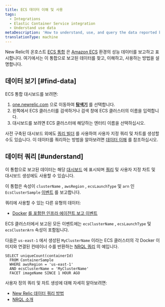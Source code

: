 ```yaml
---
title: ECS 데이터 이해 및 사용
tags:
  - Integrations
  - Elastic Container Service integration
  - Understand use data
metaDescription: 'How to understand, use, and query the data reported by New Relic''s Amazon ECS on-host integration.'
translationType: machine
---
```


New Relic의 온호스트 [ECS 통합](/docs/introduction-amazon-ecs-integration) 은 [Amazon ECS](https://docs.aws.amazon.com/ecs/index.html) 환경의 성능 데이터를 보고하고 표시합니다. 여기에서는 이 통합으로 보고된 데이터를 찾고, 이해하고, 사용하는 방법을 설명합니다.

## 데이터 보기 [#find-data]

ECS 통합 대시보드를 보려면:

1. [one.newrelic.com](https://one.newrelic.com) 으로 이동하여 [**탐색기**](/docs/new-relic-one/use-new-relic-one/ui-data/new-relic-one-entity-explorer-view-performance-across-apps-services-hosts) 를 선택합니다.
2. 왼쪽에서 ECS 클러스터를 검색하거나 검색 창에 ECS 클러스터의 이름을 입력합니다.
3. 대시보드를 보려면 ECS 클러스터에 해당하는 엔터티 이름을 선택하십시오.

사전 구축된 대시보드 외에도 [쿼리 빌더](/docs/chart-builder/use-chart-builder/get-started/introduction-chart-builder) 를 사용하여 사용자 지정 쿼리 및 차트를 생성할 수도 있습니다. 이 데이터를 쿼리하는 방법을 알아보려면 [데이터 이해](#understand) 를 참조하십시오.

## 데이터 쿼리 [#understand]

이 통합으로 보고된 데이터는 해당 [대시보드](#find-data) 에 표시되며 [쿼리](/docs/using-new-relic/data/understand-data/query-new-relic-data) 및 사용자 지정 차트 및 대시보드 생성에도 사용할 수 있습니다.

이 통합은 속성이 `clusterName` , `awsRegion` , `ecsLaunchType` 및 `arn` 인 `EcsClusterSample` [이벤트](/docs/using-new-relic/data/understand-data/new-relic-data-types#events-new-relic) 를 보고합니다.

쿼리에 사용할 수 있는 다른 유형의 데이터:

* [Docker](/docs/infrastructure/install-configure-manage-infrastructure/docker-installation/docker-instrumentation-infrastructure#docker-data) [를 포함한 인프라 에이전트 보고 이벤트](/docs/infrastructure/manage-your-data/data-instrumentation/default-infrastructure-events)

ECS 클러스터에서 보고된 모든 이벤트에는 `ecsClusterName` , `ecsLaunchType` 및 `ecsClusterArn` 속성이 포함됩니다.

다음은 `us-east-1` 에서 생성된 `MyClusterName` 이라는 ECS 클러스터의 각 Docker 이미지와 연결된 컨테이너 수를 반환하는 [NRQL 쿼리](/docs/query-data/nrql-new-relic-query-language/getting-started/introduction-nrql) 의 예입니다.

```
SELECT uniqueCount(containerId) 
  FROM ContainerSample 
  WHERE awsRegion = 'us-east-1' 
  AND ecsClusterName = 'MyClusterName' 
  FACET imageName SINCE 1 HOUR AGO
```

사용자 정의 쿼리 및 차트 생성에 대해 자세히 알아보려면:

* [New Relic 데이터 쿼리 방법](/docs/using-new-relic/data/understand-data/query-new-relic-data)
* [NRQL 소개](/docs/query-data/nrql-new-relic-query-language/getting-started/introduction-nrql)